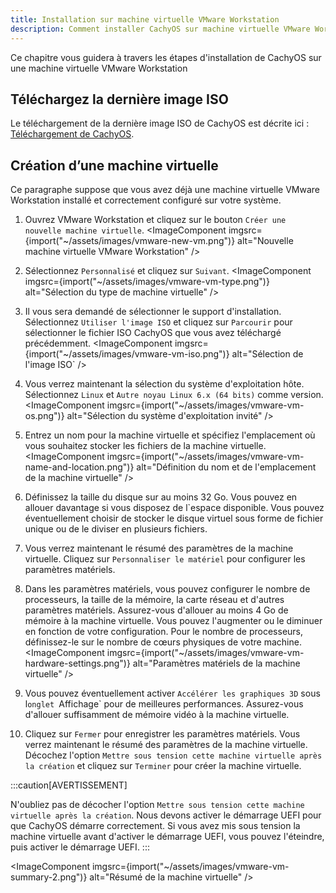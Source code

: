 ```yaml
---
title: Installation sur machine virtuelle VMware Workstation
description: Comment installer CachyOS sur machine virtuelle VMware Workstation
---
```



Ce chapitre  vous guidera à travers les étapes d'installation de CachyOS sur une machine virtuelle VMware Workstation

## Téléchargez la dernière image ISO

Le téléchargement de la dernière image ISO de CachyOS est décrite ici : [Téléchargement de CachyOS](/cachyos_basic/download/).

<Steps>

## Création d’une machine virtuelle

Ce paragraphe suppose que vous avez déjà une machine virtuelle VMware Workstation installé et correctement configuré sur votre système.

1. Ouvrez VMware Workstation et cliquez sur le bouton `Créer une nouvelle machine virtuelle`.
<ImageComponent imgsrc={import("~/assets/images/vmware-new-vm.png")} alt="Nouvelle machine virtuelle VMware Workstation" />

2. Sélectionnez `Personnalisé` et cliquez sur `Suivant`.
<ImageComponent imgsrc={import("~/assets/images/vmware-vm-type.png")} alt="Sélection du type de machine virtuelle" />

3. Il vous sera demandé de sélectionner le support d'installation. Sélectionnez `Utiliser l'image ISO` et cliquez sur `Parcourir` pour sélectionner le fichier ISO CachyOS que vous avez téléchargé précédemment.
<ImageComponent imgsrc={import("~/assets/images/vmware-vm-iso.png")} alt="Sélection de l'image ISO` />

4. Vous verrez maintenant la sélection du système d'exploitation hôte. Sélectionnez `Linux` et `Autre noyau Linux 6.x (64 bits)` comme version.
<ImageComponent imgsrc={import("~/assets/images/vmware-vm-os.png")} alt="Sélection du système d'exploitation invité" />

5. Entrez un nom pour la machine virtuelle et spécifiez l'emplacement où vous souhaitez stocker les fichiers de la machine virtuelle.
<ImageComponent imgsrc={import("~/assets/images/vmware-vm-name-and-location.png")} alt="Définition du nom et de l'emplacement de la machine virtuelle" />

6. Définissez la taille du disque sur au moins 32 Go. Vous pouvez en allouer davantage si vous disposez de l`espace disponible. Vous pouvez éventuellement choisir de stocker le disque virtuel sous forme de fichier unique ou de le diviser en plusieurs fichiers.

7. Vous verrez maintenant le résumé des paramètres de la machine virtuelle. Cliquez sur `Personnaliser le matériel` pour configurer les paramètres matériels.

8. Dans les paramètres matériels, vous pouvez configurer le nombre de processeurs, la taille de la mémoire, la carte réseau et d'autres paramètres matériels. Assurez-vous d'allouer au moins 4 Go de mémoire à la machine virtuelle. Vous pouvez l'augmenter ou le diminuer en fonction de votre configuration. Pour le nombre de processeurs, définissez-le sur le nombre de cœurs physiques de votre machine.
<ImageComponent imgsrc={import("~/assets/images/vmware-vm-hardware-settings.png")} alt="Paramètres matériels de la machine virtuelle" />

9. Vous pouvez éventuellement activer `Accélérer les graphiques 3D` sous l`onglet `Affichage` pour de meilleures performances. Assurez-vous d'allouer suffisamment de mémoire vidéo à la machine virtuelle.

10. Cliquez sur `Fermer` pour enregistrer les paramètres matériels. Vous verrez maintenant le résumé des paramètres de la machine virtuelle. Décochez l'option
`Mettre sous tension cette machine virtuelle après la création` et cliquez sur
`Terminer` pour créer la machine virtuelle.

:::caution[AVERTISSEMENT]

N'oubliez pas de décocher l'option
`Mettre sous tension cette machine virtuelle après la création`. Nous devons activer le démarrage UEFI pour que CachyOS démarre correctement. Si vous avez mis sous tension la machine virtuelle avant d'activer le démarrage UEFI, vous pouvez l'éteindre, puis activer le démarrage UEFI.
:::

<ImageComponent imgsrc={import("~/assets/images/vmware-vm-summary-2.png")} alt="Résumé de la machine virtuelle" />

</Steps>

